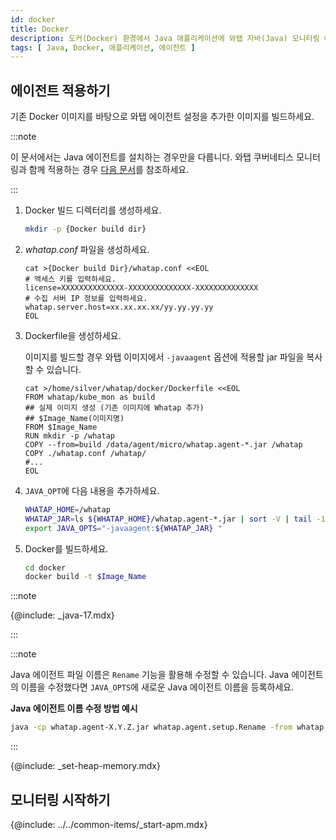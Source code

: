 ```yaml
---
id: docker
title: Docker
description: 도커(Docker) 환경에서 Java 애플리케이션에 와탭 자바(Java) 모니터링 에이전트를 적용하는 방법을 단계별로 안내합니다. 사용자는 기존 Docker 이미지에 와탭 자바(Java) 에이전트 설정을 추가하여 새로운 이미지를 빌드하는 과정, whatap.conf 파일 생성, Dockerfile 작성, JAVA_OPT 수정 방법 등을 확인할 수 있습니다. 또한, Java 17 이상의 버전에서 필요한 추가 JVM 옵션과 다양한 Java 버전에 따른 힙 히스토그램 조회 설정 방법도 제공합니다.
tags: [ Java, Docker, 애플리케이션, 에이전트 ]
---
```


## 에이전트 적용하기

기존 Docker 이미지를 바탕으로 와탭 에이전트 설정을 추가한 이미지를 빌드하세요.

:::note

이 문서에서는 Java 에이전트를 설치하는 경우만을 다룹니다. 와탭 쿠버네티스 모니터링과 함께 적용하는 경우 [다음 문서](../../kubernetes/install-docker-java)를 참조하세요.

:::

1. Docker 빌드 디렉터리를 생성하세요.

    ```bash
    mkdir -p {Docker build dir}
    ```

1. *whatap.conf* 파일을 생성하세요.

    ```docker {3,5} showLineNumbers
    cat >{Docker build Dir}/whatap.conf <<EOL
    # 액세스 키를 입력하세요.
    license=XXXXXXXXXXXXXX-XXXXXXXXXXXXXX-XXXXXXXXXXXXXX 
    # 수집 서버 IP 정보를 입력하세요.
    whatap.server.host=xx.xx.xx.xx/yy.yy.yy.yy 
    EOL
    ```

1. Dockerfile을 생성하세요.

    이미지를 빌드할 경우 와탭 이미지에서 ```-javaagent``` 옵션에 적용할 jar 파일을 복사할 수 있습니다.
    
    ```docker
    cat >/home/silver/whatap/docker/Dockerfile <<EOL
    FROM whatap/kube_mon as build
    ## 실제 이미지 생성 (기존 이미지에 Whatap 추가)
    ## $Image_Name(이미지명)
    FROM $Image_Name
    RUN mkdir -p /whatap
    COPY --from=build /data/agent/micro/whatap.agent-*.jar /whatap
    COPY ./whatap.conf /whatap/
    #...
    EOL
    ```

1. ```JAVA_OPT```에 다음 내용을 추가하세요.

    ```bash
    WHATAP_HOME=/whatap
    WHATAP_JAR=ls ${WHATAP_HOME}/whatap.agent-*.jar | sort -V | tail -1
    export JAVA_OPTS="-javaagent:${WHATAP_JAR} "
    ```

1. Docker를 빌드하세요.

    ```bash
    cd docker
    docker build -t $Image_Name
    ```

:::note

{@include: _java-17.mdx}

:::

:::note

Java 에이전트 파일 이름은 `Rename` 기능을 활용해 수정할 수 있습니다. Java 에이전트의 이름을 수정했다면 `JAVA_OPTS`에 새로운 Java 에이전트 이름을 등록하세요.

**Java 에이전트 이름 수정 방법 예시**

```bash
java -cp whatap.agent-X.Y.Z.jar whatap.agent.setup.Rename -from whatap.agent-X.Y.Z.jar -to whatap.agent.jar
```

:::

{@include: _set-heap-memory.mdx} 

## 모니터링 시작하기

{@include: ../../common-items/_start-apm.mdx} 